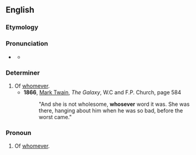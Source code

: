 ==English==

=== Etymology ===
{{compound|en|whose|ever}}

=== Pronunciation ===
* {{a|US}} {{IPA|en|/ˈhuzˌɛvəɹ/|/ˌhuzˈɛvəɹ/}}
** {{audio|en|en-US whosever.ogg|Audio (US)}}

===Determiner===
{{en-det}}

# Of [[whomever]].
#* '''1866''', [[w:Mark Twain|Mark Twain]], ''The Galaxy'', W.C and F.P. Church, page 584
#*: "And she is not wholesome, '''whosever''' word it was. She was there, hanging about him when he was so bad, before the worst came."

===Pronoun===
{{en-pron}}

# Of [[whomever]].